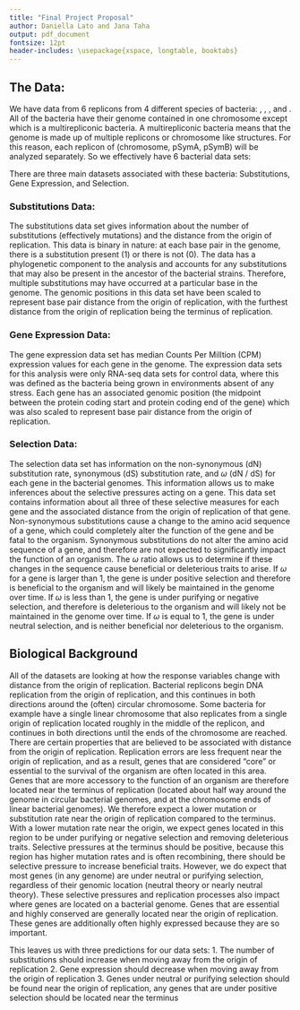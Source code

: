 ```yaml
---
title: "Final Project Proposal"
author: Daniella Lato and Jana Taha
output: pdf_document
fontsize: 12pt
header-includes: \usepackage{xspace, longtable, booktabs}
---
```




\newcommand{\smel}{\textit{S.\,meliloti}\xspace}
\newcommand{\bass}{\textit{B.\,subtilis}\xspace}
\newcommand{\ecol}{\textit{E.\,coli}\xspace}
\newcommand{\strep}{\textit{Streptomyces}\xspace}



## The Data:

We have data from 6 replicons from 4 different species of bacteria: \ecol, \bass, \strep, and \smel.
All of the bacteria have their genome contained in one chromosome except \smel 
which is a multirepliconic bacteria. A multirepliconic bacteria means that the genome is made up of multiple replicons or chromosome like structures. For this reason, each replicon of \smel 
(chromosome, pSymA, pSymB) will be analyzed separately. So we effectively have 6 bacterial data sets:

\begin{table}[h]
		\begin{center}
			\begin{tabular}{ll}
				\toprule
				Bacteria & Replicon Name \\
				\midrule
				\ecol & Chromosome \\
				\bass & Chromosome \\
				\strep & Chromosome \\
				\smel & Chromosome \\
				\smel & pSymA \\
				\smel & pSymB \\
				\bottomrule
			\end{tabular}
					\end{center}
	\end{table}


There are three main datasets associated with these bacteria: Substitutions, Gene Expression, and Selection.

### Substitutions Data:

The substitutions data set gives information about the number of substitutions (effectively mutations) and the distance from the origin of replication.
This data is binary in nature: at each base pair in the genome, there is a substitution present (1) or there is not (0).
The data has a phylogenetic component to the analysis and accounts for any substitutions that may also be present in the ancestor of the bacterial strains.
Therefore, multiple substitutions may have occurred at a particular base in the genome.
The genomic positions in this data set have been scaled to represent base pair distance from the origin of replication, with the furthest distance from the origin of replication being the terminus of replication.

### Gene Expression Data:

The gene expression data set has median Counts Per Milltion (CPM) expression values for each gene in the genome.
The expression data sets for this analysis were only RNA-seq data sets for control data, where this was defined as the bacteria being grown in environments absent of any stress.
Each gene has an associated genomic position (the midpoint between the protein coding start and protein coding end of the gene) which was also scaled to represent base pair distance from the origin of replication.

### Selection Data:

The selection data set has information on the non-synonymous (dN) substitution rate, synonymous (dS) substitution rate, and $\omega$ (dN / dS) for each gene in the bacterial genomes.
This information allows us to make inferences about the selective pressures acting on a gene.
This data set contains information about all three of these selective measures for each gene and the associated distance from the origin of replication of that gene.
Non-synonymous substitutions cause a change to the amino acid sequence of a gene, which could completely alter the function of the gene and be fatal to the organism.
Synonymous substitutions do not alter the amino acid sequence of a gene, and therefore are not expected to significantly impact the function of an organism.
The $\omega$ ratio allows us to determine if these changes in the sequence cause beneficial or deleterious traits to arise.
If $\omega$ for a gene is larger than 1, the gene is under positive selection and therefore is beneficial to the organism and will likely be maintained in the genome over time.
If $\omega$ is less than 1, the gene is under purifying or negative selection, and therefore is deleterious to the organism and will likely not be maintained in the genome over time.
If $\omega$ is equal to 1, the gene is under neutral selection, and is neither beneficial nor deleterious to the organism.


## Biological Background

All of the datasets are looking at how the response variables change with distance from the origin of replication.
Bacterial replicons begin DNA replication from the origin of replication, and this continues in both directions around the (often) circular chromosome.
Some bacteria for example \strep
have a single linear chromosome that also replicates from a single origin of replication located roughly in the middle of the replicon, and continues in both directions until the ends of the chromosome are reached.
There are certain properties that are believed to be associated with distance from the origin of replication.
Replication errors are less frequent near the origin of replication, and as a result, genes that are considered "core" or essential to the survival of the organism are often located in this area.
Genes that are more accessory to the function of an organism are therefore located near the terminus of replication (located about half way around the genome in circular bacterial genomes, and at the chromosome ends of linear bacterial genomes).
We therefore expect a lower mutation or substitution rate near the origin of replication compared to the terminus.
With a lower mutation rate near the origin, we expect genes located in this region to be under purifying or negative selection and removing deleterious traits.
Selective pressures at the terminus should be positive, because this region has higher mutation rates and is often recombining, there should be selective pressure to increase beneficial traits. 
However, we do expect that most genes (in any genome) are under neutral or purifying selection, regardless of their genomic location (neutral theory or nearly neutral theory).
These selective pressures and replication processes also impact where genes are located on a bacterial genome.
Genes that are essential and highly conserved are generally located near the origin of replication.
These genes are additionally often highly expressed because they are so important.

This leaves us with three predictions for our data sets:
1. The number of substitutions should increase when moving away from the origin of replication
2. Gene expression should decrease when moving away from the origin of replication
3. Genes under neutral or purifying selection should be found near the origin of replication, any genes that are under positive selection should be located near the terminus